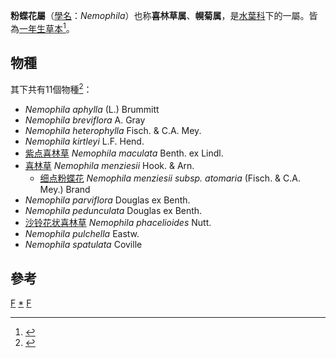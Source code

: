 {{Automatic Taxobox
| taxon = Nemophila
| authority = [[托馬斯·納托爾|Nutt.]], 1821<ref>{{citeweb|title=USDA Classification for Kingdom Plantae Down to Genus Nemophila Nutt.|url=http://plants.usda.gov/core/profile?symbol=NEMOP|accessdate=2016-04-27|archive-date=2021-03-08|archive-url=https://web.archive.org/web/20210308205426/https://plants.usda.gov/core/profile?symbol=NEMOP|dead-url=no}}</ref>
| image = Nemophila-menziesii-20080330.JPG
| image_caption = [[喜林草|喜林草]]（''Nemophila menziesii''）
| subdivision_ranks = 种
| subdivision = 见正文
}}

'''粉蝶花屬'''（[[學名|學名]]：''Nemophila''）也称'''喜林草属'''、'''幌菊属'''，是[[水葉科|水葉科]]下的一屬。皆為[[一年生草本|一年生草本]]<ref>{{citeweb|title=Calflora genus:Nemophila|url=http://www.calflora.org/cgi-bin/specieslist.cgi?where-genus=Nemophila|accessdate=2016-04-27|archive-date=2021-02-24|archive-url=https://web.archive.org/web/20210224235835/https://www.calflora.org/cgi-bin/specieslist.cgi?where-genus=Nemophila|dead-url=no}}</ref>。

==物種==
其下共有11個物種<ref>{{citeweb|title=USDA Genus Nemophila Nutt. Down one level|url=http://plants.usda.gov/java/ClassificationServlet?source=profile&symbol=NEMOP&display=31|accessdate=2016-04-27|archive-date=2021-04-05|archive-url=https://web.archive.org/web/20210405014731/https://plants.usda.gov/java/ClassificationServlet?source=profile&symbol=NEMOP&display=31|dead-url=no}}</ref>：
* ''Nemophila aphylla'' (L.) Brummitt
* ''Nemophila breviflora'' A. Gray
* ''Nemophila heterophylla'' Fisch. & C.A. Mey.
* ''Nemophila kirtleyi'' L.F. Hend.
* [[紫点喜林草|紫点喜林草]] ''Nemophila maculata'' Benth. ex Lindl.
* [[喜林草|喜林草]] ''Nemophila menziesii'' Hook. & Arn.
** [[细点粉蝶花|细点粉蝶花]] ''Nemophila menziesii subsp. atomaria'' (Fisch. & C.A. Mey.) Brand
* ''Nemophila parviflora'' Douglas ex Benth.
* ''Nemophila pedunculata'' Douglas ex Benth.
* [[沙铃花状喜林草|沙铃花状喜林草]] ''Nemophila phacelioides'' Nutt.
* ''Nemophila pulchella'' Eastw.
* ''Nemophila spatulata'' Coville

==參考==
{{reflist}}
{{Taxonbar}}

[[Category:水葉科|F]]
[[Category:粉蝶花屬|*]]
[[Category:_1821年描述的分类群|F]]